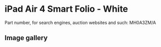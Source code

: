 
# iPad Air 4 Smart Folio - White

Part number, for search engines, auction websites and such: MH0A3ZM/A

## Image gallery

<div style={{ width: "768px" }}>
  <GalleryComponent
    images={[
      {
        original: "/everysource/MH0A3.webp",
        thumbnail: "/everypreview/MH0A3.webp",
      },
      {
        original: "/everysource/MH0A3_AV1.webp",
        thumbnail: "/everypreview/MH0A3_AV1.webp",
      },
      {
        original: "/everysource/MH0A3_AV2.webp",
        thumbnail: "/everypreview/MH0A3_AV2.webp",
      },
      {
        original: "/everysource/MH0A3_AV3.webp",
        thumbnail: "/everypreview/MH0A3_AV3.webp",
      },
      {
        original: "/everysource/MH0A3_AV4.webp",
        thumbnail: "/everypreview/MH0A3_AV4.webp",
      }
    ]}
  />
</div>